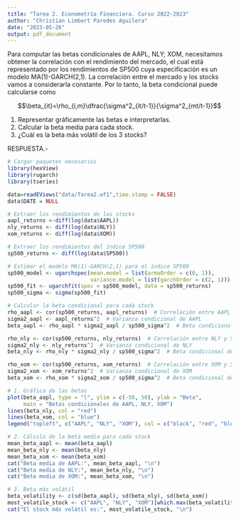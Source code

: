```yaml
---
title: "Tarea 2. Econometría Financiera. Curso 2022-2023"
author: "Christian Limbert Paredes Aguilera"
date: "2023-05-26"
output: pdf_document
---
```

Para computar las betas condicionales de AAPL, NLY; XOM, necesitamos obtener la correlación con el rendimiento del mercado, el cual está representado por los rendimientos de SP500 cuya especificación es un modelo MA(1)-GARCH(2,1). La correlación entre el mercado y los stocks vamos a considerarla constante.
Por lo tanto, la beta condicional puede calcularse como

$$\beta_{it}=\rho_{i,m}\dfrac{\sigma^2_{it/t-1}}{\sigma^2_{mt/t-1}}$$

1. Representar gráficamente las betas e interpretarlas.
2. Calcular la beta media para cada stock.
3. ¿Cuál es la beta más volátil de los 3 stocks?

RESPUESTA.-

```r
# Cargar paquetes necesarios
library(hexView)
library(rugarch)
library(tseries)

data=readEViews("data/Tarea2.wf1",time.stamp = FALSE)
data$DATE = NULL

# Extraer los rendimientos de los stocks
aapl_returns <-diff(log(data$AAPL)) 
nly_returns <- diff(log(data$NLY))
xom_returns <- diff(log(data$XOM))

# Extraer los rendimientos del índice SP500
sp500_returns <- diff(log(data$SP500))

# Estimar el modelo MA(1)-GARCH(2,1) para el índice SP500
sp500_model <- ugarchspec(mean.model = list(armaOrder = c(0, 1)), 
                          variance.model = list(garchOrder = c(2, 1)))
sp500_fit <- ugarchfit(spec = sp500_model, data = sp500_returns)
sp500_sigma <- sigma(sp500_fit)

# Calcular la beta condicional para cada stock
rho_aapl <- cor(sp500_returns, aapl_returns)  # Correlación entre AAPL y SP500
sigma2_aapl <- aapl_returns^2  # Varianza condicional de AAPL
beta_aapl <- rho_aapl * sigma2_aapl / sp500_sigma^2  # Beta condicional de AAPL

rho_nly <- cor(sp500_returns, nly_returns)  # Correlación entre NLY y SP500
sigma2_nly <- nly_returns^2  # Varianza condicional de NLY
beta_nly <- rho_nly * sigma2_nly / sp500_sigma^2  # Beta condicional de NLY

rho_xom <- cor(sp500_returns, xom_returns)  # Correlación entre XOM y SP500
sigma2_xom <- xom_returns^2  # Varianza condicional de XOM
beta_xom <- rho_xom * sigma2_xom / sp500_sigma^2  # Beta condicional de XOM

# 1. Gráfica de las betas
plot(beta_aapl, type = "l", ylim = c(-50, 50), ylab = "Beta", 
     main = "Betas condicionales de AAPL, NLY, XOM")
lines(beta_nly, col = "red")
lines(beta_xom, col = "blue")
legend("topleft", c("AAPL", "NLY", "XOM"), col = c("black", "red", "blue"), lty = 1)

# 2. Cálculo de la beta media para cada stock
mean_beta_aapl <- mean(beta_aapl)
mean_beta_nly <- mean(beta_nly)
mean_beta_xom <- mean(beta_xom)
cat("Beta media de AAPL:", mean_beta_aapl, "\n")
cat("Beta media de NLY:", mean_beta_nly, "\n")
cat("Beta media de XOM:", mean_beta_xom, "\n")

# 3. Beta más volátil
beta_volatility <- c(sd(beta_aapl), sd(beta_nly), sd(beta_xom))
most_volatile_stock <- c("AAPL", "NLY", "XOM")[which.max(beta_volatility)]
cat("El stock más volátil es:", most_volatile_stock, "\n")
```